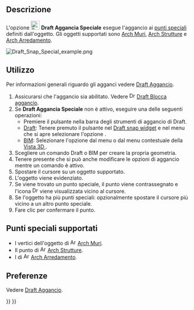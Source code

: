 <languages/>

{{Docnav/it
|[[Draft_Snap_Parallel/it|Aggancia Parallelo]]
|[[Draft_Snap_Near/it|Aggancia Vicino]]
|[[Draft_Workbench/it|Draft]]
|IconL=Draft_Snap_Parallel.svg
|IconR=Draft_Snap_Near.svg
|IconC=Workbench_Draft.svg
}}

{{GuiCommand/it
|Name=Draft Snap Special
|Name/it=Draft Aggancia Speciale
|MenuLocation=Aggancio → Aggancia speciale
|Workbenches=[[Draft_Workbench/it|Draft]], [[BIM_Workbench/it|BIM]]
|Version=0.17
|SeeAlso=[[Draft Snap/it|Draft Aggancio]], [[Draft_Snap_Lock/it|Draft Blocca aggancio]]
}}

<span id="Description"></span>
==Descrizione== 

L'opzione [[Image:Draft_Snap_Special.svg|24px]] '''Draft Aggancia  Speciale''' esegue l'aggancio ai [[#Supported_special_points|punti speciali]] definiti dall'oggetto. Gli oggetti supportati sono [[Arch_Wall/it|Arch Muri]], [[Arch_Structure/it|Arch Strutture]] e [[Arch_Equipment/it|Arch Arredamento]].

[[Image:Draft_Snap_Special_example.png]]
{{Caption|Aggancio del secondo punto di una linea a un punto speciale di un muro ad arco, che è un vertice del suo oggetto Base}}

<span id="Usage"></span>
== Utilizzo ==

Per informazioni generali riguardo gli agganci vedere [[Draft_Snap/it|Draft Aggancio]].

# Assicurarsi che l'aggancio sia abilitato. Vedere [[Image:Draft_Snap_Lock.svg|16px]] [[Draft_Snap_Lock|Draft Blocca aggancio]].
# Se '''Draft Aggancia Speciale''' non è attivo, eseguire una delle seguenti operazioni:
#* Premiere il pulsante {{Button|[[Image:Draft_Snap_Special.svg|16px]] [[Draft_Snap_Special/it|Aggancia speciale]]}} nella barra degli strumenti di aggancio di Draft.
#* [[Draft_Workbench/it|Draft]]: Tenere premuto il pulsante {{Button|[[Image:Draft_Snap_Lock.svg|x16px]][[Image:Toolbar_flyout_arrow.svg|x16px]]}} nel [[Draft_snap_widget/it|Draft snap widget]] e nel menu che si apre selezionare l'opzione {{MenuCommand|[[Image:Draft_Snap_Special.svg|16px]] Aggancia speciale}}.
#* [[BIM_Workbench/it|BIM]]: Selezionare l'opzione {{MenuCommand|Aggancio → [[Image:Draft_Snap_Special.svg|16px]] Aggancia speciale}} dal menu o dal menu contestuale della [[3D_view/it|Vista 3D ]].
# Scegliere un comando Draft o BIM per creare la propria geometria.
# Tenere presente che si può anche modificare le opzioni di aggancio mentre un comando è attivo.
# Spostare il cursore su un oggetto supportato.
# L'oggetto viene evidenziato.
# Se viene trovato un punto speciale, il punto viene contrassegnato e l'icona [[Image:Draft_Snap_Special.svg|16px]] viene visualizzata vicino al cursore.
# Se l'oggetto ha più punti speciali: opzionalmente spostare il cursore più vicino a un altro punto speciale.
# Fare clic per confermare il punto.

<span id="Supported_special_points"></span>
==Punti speciali supportati==

* I vertici dell'oggetto {{PropertyData|Base}} di [[Image:Arch_Wall.svg|16px]] [[Arch_Wall/it|Arch Muri]].
* Il punto {{PropertyData|Placement}} di [[Image:Arch_Structure.svg|16px]] [[Arch_Structure/it|Arch Strutture]].
* I {{PropertyData|Snap Points}} di [[Image:Arch_Equipment.svg|16px]] [[Arch_Equipment/it|Arch Arredamento]].

<span id="Preferences"></span>
== Preferenze ==

Vedere [[Draft_Snap/it#Preferenze|Draft Aggancio]].


{{Docnav/it
|[[Draft_Snap_Parallel/it|Aggancia Parallelo]]
|[[Draft_Snap_Near/it|Aggancia Vicino]]
|[[Draft_Workbench/it|Draft]]
|IconL=Draft_Snap_Parallel.svg
|IconR=Draft_Snap_Near.svg
|IconC=Workbench_Draft.svg
}}

{{Draft Tools navi{{#translation:}}}}
{{Userdocnavi{{#translation:}}}}